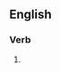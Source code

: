 ==English==

===Verb===
{{head|en|present participle}}

# {{present participle of|shiv|lang=en|nocat=1}}